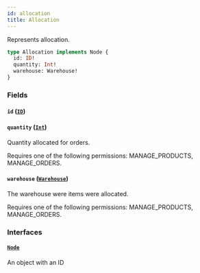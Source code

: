 ```yaml
---
id: allocation
title: Allocation
---
```



Represents allocation.

```graphql
type Allocation implements Node {
  id: ID!
  quantity: Int!
  warehouse: Warehouse!
}
```


### Fields

#### `id` ([`ID`](../../../developer/api-reference/scalars/id))




#### `quantity` ([`Int`](../../../developer/api-reference/scalars/int))

Quantity allocated for orders.

Requires one of the following permissions: MANAGE_PRODUCTS, MANAGE_ORDERS.


#### `warehouse` ([`Warehouse`](../../../developer/api-reference/objects/warehouse))

The warehouse were items were allocated.

Requires one of the following permissions: MANAGE_PRODUCTS, MANAGE_ORDERS.


### Interfaces

#### [`Node`](../../../developer/api-reference/interfaces/node) 

An object with an ID




